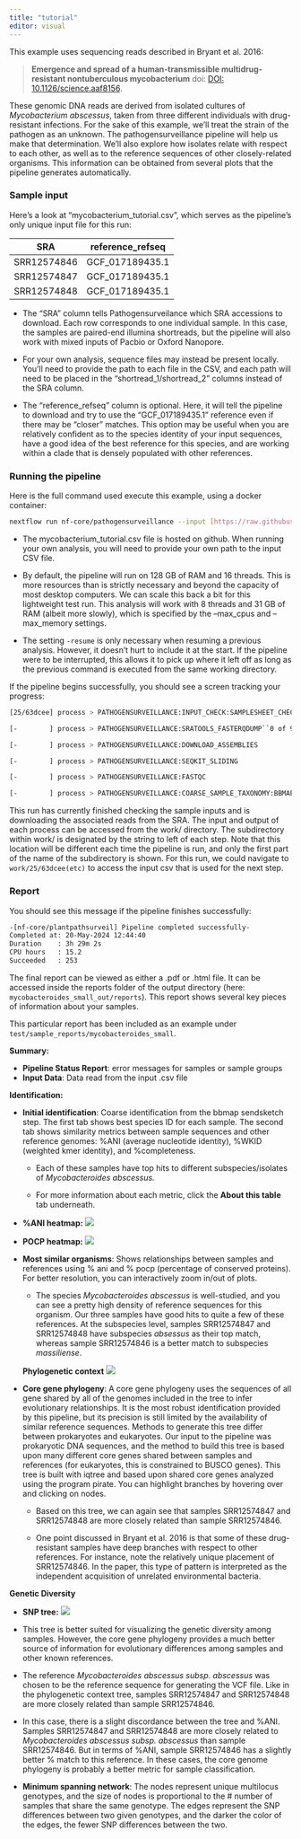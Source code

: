 ```yaml
---
title: "tutorial"
editor: visual
---
```


This example uses sequencing reads described in Bryant et al. 2016:

> **Emergence and spread of a human-transmissible multidrug-resistant nontuberculous mycobacterium** doi: [DOI: 10.1126/science.aaf8156](https://doi.org/10.1126/science.aaf8156).

These genomic DNA reads are derived from isolated cultures of *Mycobacterium abscessus*, taken from three different individuals with drug-resistant infections. For the sake of this example, we'll treat the strain of the pathogen as an unknown. The pathogensurveillance pipeline will help us make that determination. We'll also explore how isolates relate with respect to each other, as well as to the reference sequences of other closely-related organisms. This information can be obtained from several plots that the pipeline generates automatically.

### Sample input

Here's a look at "mycobacterium_tutorial.csv", which serves as the pipeline's only unique input file for this run:

| SRA         | reference_refseq |
|-------------|------------------|
| SRR12574846 | GCF_017189435.1  |
| SRR12574847 | GCF_017189435.1  |
| SRR12574848 | GCF_017189435.1  |

-   The "SRA" column tells Pathogensurveilance which SRA accessions to download. Each row corresponds to one individual sample. In this case, the samples are paired-end illumina shortreads, but the pipeline will also work with mixed inputs of Pacbio or Oxford Nanopore.

-   For your own analysis, sequence files may instead be present locally. You'll need to provide the path to each file in the CSV, and each path will need to be placed in the "shortread_1/shortread_2" columns instead of the SRA column.

-   The "reference_refseq" column is optional. Here, it will tell the pipeline to download and try to use the "GCF_017189435.1" reference even if there may be "closer" matches. This option may be useful when you are relatively confident as to the species identity of your input sequences, have a good idea of the best reference for this species, and are working within a clade that is densely populated with other references.

### Running the pipeline

Here is the full command used execute this example, using a docker container:

``` bash
nextflow run nf-core/pathogensurveillance --input [https://raw.githubusercontent.com/grunwaldlab/pathogensurveillance/master/test/data/metadata](https://raw.githubusercontent.com/grunwaldlab/pathogensurveillance/master/test/data/metadata_small.csv){.uri}[/mycobaterium_tutorial.csv](https://raw.githubusercontent.com/grunwaldlab/pathogensurveillance/master/test/data/metadata/mycobaterium_tutorial.csv) --outdir mycobacterium_small_out --download_bakta_db true -profile docker -resume --max_cpus 8 --max_memory 31GB -resume
```

-   The mycobacterium_tutorial.csv file is hosted on github. When running your own analysis, you will need to provide your own path to the input CSV file.

-   By default, the pipeline will run on 128 GB of RAM and 16 threads. This is more resources than is strictly necessary and beyond the capacity of most desktop computers. We can scale this back a bit for this lightweight test run. This analysis will work with 8 threads and 31 GB of RAM (albeit more slowly), which is specified by the --max_cpus and --max_memory settings.

-   The setting `-resume` is only necessary when resuming a previous analysis. However, it doesn't hurt to include it at the start. If the pipeline were to be interrupted, this allows it to pick up where it left off as long as the previous command is executed from the same working directory.

If the pipeline begins successfully, you should see a screen tracking your progress:

``` bash
[25/63dcee] process > PATHOGENSURVEILLANCE:INPUT_CHECK:SAMPLESHEET_CHECK (my.csv)[100%] 1 of 1

[-        ] process > PATHOGENSURVEILLANCE:SRATOOLS_FASTERQDUMP``0 of 9

[-        ] process > PATHOGENSURVEILLANCE:DOWNLOAD_ASSEMBLIES                               -

[-        ] process > PATHOGENSURVEILLANCE:SEQKIT_SLIDING                                    -`

[-        ] process > PATHOGENSURVEILLANCE:FASTQC                                            -

[-        ] process > PATHOGENSURVEILLANCE:COARSE_SAMPLE_TAXONOMY:BBMAP_SENDSKETCH           -
```

This run has currently finished checking the sample inputs and is downloading the associated reads from the SRA. The input and output of each process can be accessed from the work/ directory. The subdirectory within work/ is designated by the string to left of each step. Note that this location will be different each time the pipeline is run, and only the first part of the name of the subdirectory is shown. For this run, we could navigate to `work/25/63dcee(etc)` to access the input csv that is used for the next step.

### Report

You should see this message if the pipeline finishes successfully:

``` bash
-[nf-core/plantpathsurveil] Pipeline completed successfully-
Completed at: 20-May-2024 12:44:40
Duration    : 3h 29m 2s
CPU hours   : 15.2
Succeeded   : 253
```

The final report can be viewed as either a .pdf or .html file. It can be accessed inside the reports folder of the output directory (here: `mycobacteroides_small_out/reports`). This report shows several key pieces of information about your samples.

This particular report has been included as an example under `test/sample_reports/mycobacteroides_small`.

**Summary:**

-   **Pipeline Status Report**: error messages for samples or sample groups
-   **Input Data**: Data read from the input .csv file

**Identification:**

-   **Initial identification**: Coarse identification from the bbmap sendsketch step. The first tab shows best species ID for each sample*.* The second tab shows similarity metrics between sample sequences and other reference genomes: %ANI (average nucleotide identity), %WKID (weighted kmer identity), and %completeness.

    -   Each of these samples have top hits to different subspecies/isolates of *Mycobacteroides abscessus.*

    -   For more information about each metric, click the **About this table** tab underneath.

-   **%ANI heatmap:** ![](images/report_ani_heatmap.png)

-   **POCP heatmap:** ![](images/report_POCP_heatmap.png)

-   **Most similar organisms**: Shows relationships between samples and references using % ani and % pocp (percentage of conserved proteins). For better resolution, you can interactively zoom in/out of plots.

    -   The species *Mycobacteroides abscessus* is well-studied, and you can see a pretty high density of reference sequences for this organism. Our three samples have good hits to quite a few of these references. At the subspecies level, samples SRR12574847 and SRR12574848 have subspecies *absessus* as their top match, whereas sample SRR12574846 is a better match to subspecies *massiliense*.

    **Phylogenetic context** ![](images/report_core_gene_phylogeny.png)

-   **Core gene phylogeny**: A core gene phylogeny uses the sequences of all gene shared by all of the genomes included in the tree to infer evolutionary relationships. It is the most robust identification provided by this pipeline, but its precision is still limited by the availability of similar reference sequences. Methods to generate this tree differ between prokaryotes and eukaryotes. Our input to the pipeline was prokaryotic DNA sequences, and the method to build this tree is based upon many different core genes shared between samples and references (for eukaryotes, this is constrained to BUSCO genes). This tree is built with iqtree and based upon shared core genes analyzed using the program pirate. You can highlight branches by hovering over and clicking on nodes.

    -   Based on this tree, we can again see that samples SRR12574847 and SRR12574848 are more closely related than sample SRR12574846.

    -   One point discussed in Bryant et al. 2016 is that some of these drug-resistant samples have deep branches with respect to other references. For instance, note the relatively unique placement of SRR12574846. In the paper, this type of pattern is interpreted as the independent acquisition of unrelated environmental bacteria.

**Genetic Diversity**

-   **SNP tree:** ![](images/report_snp_tree.png)

-   This tree is better suited for visualizing the genetic diversity among samples. However, the core gene phylogeny provides a much better source of information for evolutionary differences among samples and other known references.

-   The reference *Mycobacteroides abscessus subsp. abscessus* was chosen to be the reference sequence for generating the VCF file. Like in the phylogenetic context tree, samples SRR12574847 and SRR12574848 are more closely related than sample SRR12574846.

-   In this case, there is a slight discordance between the tree and %ANI. Samples SRR12574847 and SRR12574848 are more closely related to *Mycobacteroides abscessus subsp. abscessus* than sample SRR12574846. But in terms of %ANI, sample SRR12574846 has a slightly better % match to this reference. In these cases, the core genome phylogeny is probably a better metric for sample classification.

-   **Minimum spanning network**: The nodes represent unique multilocus genotypes, and the size of nodes is proportional to the \# number of samples that share the same genotype. The edges represent the SNP differences between two given genotypes, and the darker the color of the edges, the fewer SNP differences between the two.
